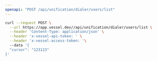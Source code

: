 ```yaml
---
openapi: "POST /api/unification/dialer/users/list"
---
```


<RequestExample>

```bash Request
curl --request POST \
  --url https://app.vessel.dev//api/unification/dialer/users/list \
  --header 'Content-Type: application/json' \
  --header 'x-vessel-api-token: ' \
  --header 'x-vessel-access-token: '\ 
  --data '{
  "cursor": "123123"
}'
```

</RequestExample>


      